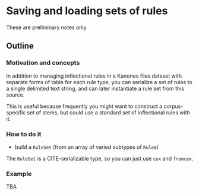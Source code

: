 # Saving and loading sets of rules

::: {.callout-caution}
These are preliminary notes only
:::

## Outline

### Motivation and concepts

In addition to managing inflectional rules in a Kanones files dataset with separate forms of table for each rule type, you can serialize a set of rules to a single delimited text string, and can later instantiate a rule set from this source.

This is useful because frequently you might want to construct a corpus-specific set of stems, but could use a standard set of inflectional rules with it.

### How to do it

- build a `RuleSet` (from an array of varied subtypes of `Rule`s)

The `RuleSet` is a CITE-serializable type, so you can just use `cex` and `fromcex`. 

### Example

TBA
